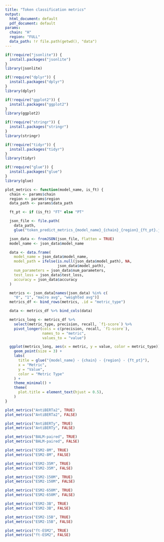 ```yaml
---
title: "Token classification metrics"
output:
  html_document: default
  pdf_document: default
params:
  chain: "H"
  region: "FULL"
  data_path: !r file.path(getwd(), "data")
---
```

```r
if(!require("jsonlite")) {
  install.packages("jsonlite")
}
library(jsonlite)

if(!require("dplyr")) {
  install.packages("dplyr")
}
library(dplyr)

if(!require("ggplot2")) {
  install.packages("ggplot2")
}
library(ggplot2)

if(!require("stringr")) {
  install.packages("stringr")
}
library(stringr)

if(!require("tidyr")) {
  install.packages("tidyr")
}
library(tidyr)

if(!require("glue")) {
  install.packages("glue")
}
library(glue)
```

```r
plot_metrics <- function(model_name, is_ft) {
  chain <- params$chain
  region <- params$region
  data_path <- params$data_path

  ft_pt <- if (is_ft) "FT" else "PT"

  json_file <- file.path(
    data_path,
    glue("token_predict_metrics_{model_name}_{chain}_{region}_{ft_pt}.json"))

  json_data <- fromJSON(json_file, flatten = TRUE)
  model_name <- json_data$model_name

  data <- data.frame(
    model_name = json_data$model_name,
    model_path = ifelse(is.null(json_data$model_path), NA,
                        json_data$model_path),
    num_parameters = json_data$num_parameters,
    test_loss = json_data$test_loss,
    accuracy = json_data$accuracy
  )

  metrics <- json_data[names(json_data) %in% c(
    "0", "1", "macro avg", "weighted avg")]
  metrics_df <- bind_rows(metrics, .id = "metric_type")

  data <- metrics_df %>% bind_cols(data)

  metrics_long <- metrics_df %>%
    select(metric_type, precision, recall, `f1-score`) %>%
    pivot_longer(cols = c(precision, recall, `f1-score`),
                 names_to = "metric",
                 values_to = "value")

  ggplot(metrics_long, aes(x = metric, y = value, color = metric_type)) +
    geom_point(size = 3) +
    labs(
      title = glue("{model_name} - {chain} - {region} - {ft_pt}"),
      x = "Metric",
      y = "Value",
      color = "Metric Type"
    ) +
    theme_minimal() +
    theme(
      plot.title = element_text(hjust = 0.5),
    )
}
```

```r
plot_metrics("AntiBERTa2", TRUE)
plot_metrics("AntiBERTa2", FALSE)
```

```r
plot_metrics("AntiBERTy", TRUE)
plot_metrics("AntiBERTy", FALSE)
```

```r
plot_metrics("BALM-paired", TRUE)
plot_metrics("BALM-paired", FALSE)
```

```r
plot_metrics("ESM2-8M", TRUE)
plot_metrics("ESM2-8M", FALSE)
```

```r
plot_metrics("ESM2-35M", TRUE)
plot_metrics("ESM2-35M", FALSE)
```

```r
plot_metrics("ESM2-150M", TRUE)
plot_metrics("ESM2-150M", FALSE)
```

```r
plot_metrics("ESM2-650M", TRUE)
plot_metrics("ESM2-650M", FALSE)
```

```r
plot_metrics("ESM2-3B", TRUE)
plot_metrics("ESM2-3B", FALSE)
```

```r
plot_metrics("ESM2-15B", TRUE)
plot_metrics("ESM2-15B", FALSE)
```

```r
plot_metrics("ft-ESM2", TRUE)
plot_metrics("ft-ESM2", FALSE)
```
